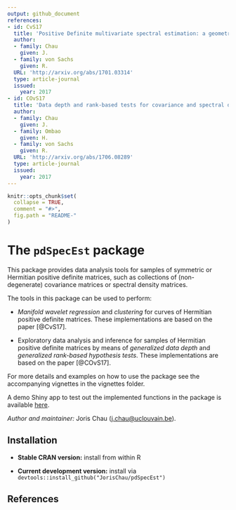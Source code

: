 ```yaml
---
output: github_document
references:
- id: CvS17
  title: 'Positive Definite multivariate spectral estimation: a geometric wavelet approach'
  author:
  - family: Chau  
    given: J.
  - family: von Sachs
    given: R.
  URL: 'http://arxiv.org/abs/1701.03314'
  type: article-journal
  issued:
    year: 2017
- id: COvS17
  title: 'Data depth and rank-based tests for covariance and spectral density matrices'
  author:
  - family: Chau  
    given: J.
  - family: Ombao
    given: H.
  - family: von Sachs
    given: R.
  URL: 'http://arxiv.org/abs/1706.08289'
  type: article-journal
  issued:
    year: 2017
---
```


<!-- README.md is generated from README.Rmd. Please edit that file -->

```r
knitr::opts_chunk$set(
  collapse = TRUE,
  comment = "#>",
  fig.path = "README-"
)
```

# The `pdSpecEst` package

<!-- [![CRAN version](http://www.r-pkg.org/badges/version/pdSpecEst)](https://cran.r-project.org/package=pdSpecEst) -->
<!-- [![Travis-CI Build Status](https://travis-ci.org/JorisChau/pdSpecEst.svg?branch=master)](https://travis-ci.org/JorisChau/pdSpecEst) -->

This package provides data analysis tools for samples of symmetric or Hermitian positive definite matrices, such as collections of (non-degenerate) covariance matrices or spectral density matrices.

The tools in this package can be used to perform:

* *Manifold wavelet regression* and *clustering* for curves of Hermitian positive definite matrices. These implementations are based on the paper [@CvS17].

* Exploratory data analysis and inference for samples of Hermitian positive definite matrices by means of *generalized data depth* and *generalized rank-based hypothesis tests*. These implementations are based on the paper [@COvS17].

For more details and examples on how to use the package see the accompanying vignettes in the vignettes folder. 

A demo Shiny app to test out the implemented functions in the package is available [here](https://jchau.shinyapps.io/pdspecest/).

*Author and maintainer:* Joris Chau (<j.chau@uclouvain.be>).

## Installation

* **Stable CRAN version:** install from within R

* **Current development version:** install via `devtools::install_github("JorisChau/pdSpecEst")`

## References



